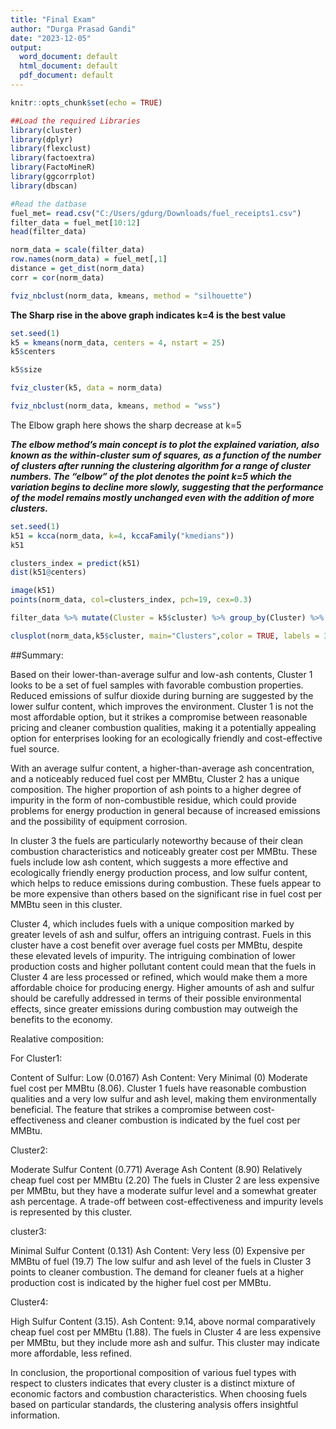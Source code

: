 ```yaml
---
title: "Final Exam"
author: "Durga Prasad Gandi"
date: "2023-12-05"
output:
  word_document: default
  html_document: default
  pdf_document: default
---
```


```r
knitr::opts_chunk$set(echo = TRUE)
```


```r
##Load the required Libraries
library(cluster) 
library(dplyr)
library(flexclust)
library(factoextra)
library(FactoMineR) 
library(ggcorrplot)
library(dbscan)
```

```r
#Read the datbase
fuel_met= read.csv("C:/Users/gdurg/Downloads/fuel_receipts1.csv") 
filter_data = fuel_met[10:12] 
head(filter_data)

```

```r

norm_data = scale(filter_data) 
row.names(norm_data) = fuel_met[,1] 
distance = get_dist(norm_data) 
corr = cor(norm_data)

```

```r

fviz_nbclust(norm_data, kmeans, method = "silhouette")

```


**The Sharp rise in the above graph indicates k=4 is the best value**

```r
set.seed(1) 
k5 = kmeans(norm_data, centers = 4, nstart = 25) 
k5$centers
```

```r
k5$size
```

```r
fviz_cluster(k5, data = norm_data)
```

```r
fviz_nbclust(norm_data, kmeans, method = "wss")
```

The Elbow graph here shows the sharp decrease at k=5 

***The elbow method's main concept is to plot the explained variation, also known as the within-cluster sum of squares, as a function of the number of clusters after running the clustering algorithm for a range of cluster numbers. The "elbow" of the plot denotes the point k=5 which the  variation begins to decline more slowly, suggesting that the performance of the model remains mostly unchanged even with the addition of more clusters.***
```r
set.seed(1) 
k51 = kcca(norm_data, k=4, kccaFamily("kmedians")) 
k51

clusters_index = predict(k51) 
dist(k51@centers)

image(k51) 
points(norm_data, col=clusters_index, pch=19, cex=0.3)
```

```r

filter_data %>% mutate(Cluster = k5$cluster) %>% group_by(Cluster) %>% summarise_all("mean")

clusplot(norm_data,k5$cluster, main="Clusters",color = TRUE, labels = 3,lines = 0)

```
##Summary:


Based on their lower-than-average sulfur and low-ash contents, Cluster 1 looks to be a set of fuel samples with favorable combustion properties. Reduced emissions of sulfur dioxide during burning are suggested by the lower sulfur content, which improves the environment. Cluster 1 is not the most affordable option, but it strikes a compromise between reasonable pricing and cleaner combustion qualities, making it a potentially appealing option for enterprises looking for an ecologically friendly and cost-effective fuel source.


With an average sulfur content, a higher-than-average ash concentration, and a noticeably reduced fuel cost per MMBtu, Cluster 2 has a unique composition.  The higher proportion of ash points to a higher degree of impurity in the form of non-combustible residue, which could provide problems for energy production in general because of increased emissions and the possibility of equipment corrosion. 

In cluster 3 the fuels  are particularly noteworthy because of their clean combustion characteristics and noticeably greater cost per MMBtu. These fuels include low ash content, which suggests a more effective and ecologically friendly energy production process, and low sulfur content, which helps to reduce emissions during combustion. These fuels appear to be more expensive than others based on the significant rise in fuel cost per MMBtu seen in this cluster. 

Cluster 4, which includes fuels with a unique composition marked by greater levels of ash and sulfur, offers an intriguing contrast. Fuels in this cluster have a cost benefit over average fuel costs per MMBtu, despite these elevated levels of impurity. The intriguing combination of lower production costs and higher pollutant content could mean that the fuels in Cluster 4 are less processed or refined, which would make them a more affordable choice for producing energy. Higher amounts of ash and sulfur should be carefully addressed in terms of their possible environmental effects, since greater emissions during combustion may outweigh the benefits to the economy.


Realative composition:

For Cluster1:

Content of Sulfur: Low (0.0167)
Ash Content: Very Minimal (0)
Moderate fuel cost per MMBtu (8.06).
Cluster 1 fuels have reasonable combustion qualities and a very low sulfur and ash level, making them environmentally beneficial. The feature that strikes a compromise between cost-effectiveness and cleaner combustion is indicated by the  fuel cost per MMBtu.

Cluster2:

Moderate Sulfur Content (0.771)
Average Ash Content (8.90)
Relatively cheap fuel cost per MMBtu (2.20)
The fuels in Cluster 2 are less expensive per MMBtu, but they have a moderate sulfur level and a somewhat greater ash percentage. A trade-off between cost-effectiveness and impurity levels is represented by this cluster.

cluster3:

Minimal Sulfur Content (0.131)
Ash Content: Very less (0)
Expensive per MMBtu of fuel (19.7)
The low sulfur and ash level of the fuels in Cluster 3 points to cleaner combustion. The demand for cleaner fuels at a higher production cost is indicated by the higher fuel cost per MMBtu.


Cluster4:

High Sulfur Content (3.15).
Ash Content: 9.14, above normal
comparatively cheap fuel cost per MMBtu (1.88).
 The fuels in Cluster 4 are less expensive per MMBtu, but they include more ash and sulfur. This cluster may indicate more affordable, less refined.

In conclusion, the proportional composition of various fuel types with respect to clusters indicates that every cluster is a distinct mixture of economic factors and combustion characteristics. When choosing fuels based on particular standards, the clustering analysis offers insightful information.



